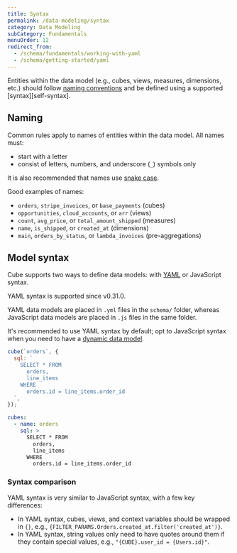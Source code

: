 ```yaml
---
title: Syntax
permalink: /data-modeling/syntax
category: Data Modeling
subCategory: Fundamentals
menuOrder: 12
redirect_from:
  - /schema/fundamentals/working-with-yaml
  - /schema/getting-started/yaml
---
```


Entities within the data model (e.g., cubes, views, measures, dimensions, etc.)
should follow [naming conventions][self-naming] and be defined using a supported
[syntax][self-syntax].

## Naming

Common rules apply to names of entities within the data model. All names must:

- start with a letter
- consist of letters, numbers, and underscore (`_`) symbols only

It is also recommended that names use [snake
case][wiki-snake-case]<!-- and follow the style guide -->.

Good examples of names:

- `orders`, `stripe_invoices`, or `base_payments` (cubes)
- `opportunities`, `cloud_accounts`, or `arr` (views)
- `count`, `avg_price`, or `total_amount_shipped` (measures)
- `name`, `is_shipped`, or `created_at` (dimensions)
- `main`, `orders_by_status`, or `lambda_invoices` (pre-aggregations)

## Model syntax

Cube supports two ways to define data models: with [YAML][wiki-yaml] or
JavaScript syntax.

<InfoBox>

YAML syntax is supported since v0.31.0.

</InfoBox>

YAML data models are placed in `.yml` files in the `schema/` folder, whereas
JavaScript data models are placed in `.js` files in the same folder.

It's recommended to use YAML syntax by default; opt to JavaScript syntax when
you need to have a
[dynamic data model](/schema/advanced/dynamic-schema-creation).

<CodeTabs>

```javascript
cube(`orders`, {
  sql: `
    SELECT * FROM
      orders,
      line_items
    WHERE
      orders.id = line_items.order_id
  `,
});
```

```yaml
cubes:
  - name: orders
    sql: >
      SELECT * FROM
        orders,
        line_items
      WHERE
        orders.id = line_items.order_id
```

</CodeTabs>

### Syntax comparison

YAML syntax is very similar to JavaScript syntax, with a few key differences:

- In YAML syntax, cubes, views, and context variables should be wrapped in `{}`,
  e.g., `{FILTER_PARAMS.Orders.created_at.filter('created_at')}`.
- In YAML syntax, string values only need to have quotes around them if they
  contain special values, e.g., `"{CUBE}.user_id = {Users.id}"`.

[self-naming]: #naming
[self-code-syntax]: #code-syntax
[wiki-snake-case]: https://en.wikipedia.org/wiki/Snake_case
[wiki-yaml]: https://en.wikipedia.org/wiki/YAML
